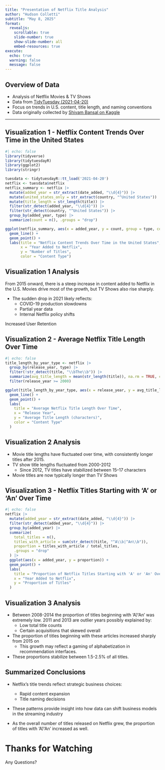 ```yaml
---
title: "Presentation of Netflix Title Analysis"
author: "Hudson Colletti"
subtitle: "May 8, 2025"
format:
  revealjs:
    scrollable: true
    slide-number: true
    show-slide-number: all
    embed-resources: true
execute:
  echo: true
  warning: false
  message: false
---
```


## Overview of Data

- Analysis of Netflix Movies & TV Shows  
- Data from [TidyTuesday (2021-04-20)](https://github.com/rfordatascience/tidytuesday)
- Focus on trends in U.S. content, title length, and naming conventions  
- Data originally collected by [Shivam Bansal on Kaggle](https://www.kaggle.com/datasets/shivamb/netflix-shows/data)

---

## Visualization 1 - Netflix Content Trends Over Time in the United States

```r
#| echo: false
library(tidyverse)
library(tidytuesdayR)
library(ggplot2)
library(stringr)

tuesdata <- tidytuesdayR::tt_load('2021-04-20')
netflix <- tuesdata$netflix
netflix_summary <- netflix |>
  mutate(added_year = str_extract(date_added, "\\d{4}")) |>
  mutate(united_states_only = str_extract(country, "^United States")) |>
  mutate(title_length = str_length(title)) |>
  filter(str_detect(added_year, "\\d{4}")) |>
  filter(str_detect(country, "^United States")) |>
  group_by(added_year, type) |>
  summarize(count = n(), .groups = "drop")

ggplot(netflix_summary, aes(x = added_year, y = count, group = type, color = type)) +
  geom_line() +
  geom_point() +
  labs(title = "Netflix Content Trends Over Time in the United States",
       x = "Year Added to Netflix",
       y = "Number of Titles",
       color = "Content Type")

```

## Visualization 1 Analysis

From 2015 onward, there is a steep increase in content added to Netflix in the U.S. Movies drive most of the growth, but TV Shows also rise sharply.

- The sudden drop in 2021 likely reflects:
  - COVID-19 production slowdowns
  - Partial year data
  - Internal Netflix policy shifts

Increased User Retention

## Visualization 2 - Average Netflix Title Length Over Time

```r
#| echo: false
title_length_by_year_type <- netflix |>
  group_by(release_year, type) |>
  filter(!str_detect(title, "\\bThe\\b")) |>
  summarize(avg_title_length = mean(str_length(title)), na.rm = TRUE, count = n(), .groups = "drop") |>
  filter(release_year >= 2000)

ggplot(title_length_by_year_type, aes(x = release_year, y = avg_title_length, color = type)) +
  geom_line() +
  geom_point() +
  labs(
    title = "Average Netflix Title Length Over Time",
    x = "Release Year",
    y = "Average Title Length (characters)",
    color = "Content Type"
  )
```

## Visualization 2 Analysis

- Movie title lengths have fluctuated over time, with consistently longer titles after 2015.
- TV show title lengths fluctuated from 2000-2012  
  - Since 2012, TV titles have stabilized between 15–17 characters
- Movie titles are now typically longer than TV Shows



## Visualization 3 - Netflix Titles Starting with 'A' or 'An' Over Time

```r
#| echo: false
netflix |>
  mutate(added_year = str_extract(date_added, "\\d{4}")) |>
  filter(str_detect(added_year, "\\d{4}")) |>
  group_by(added_year) |>
  summarize(
    total_titles = n(),
    titles_with_article = sum(str_detect(title, "^A\\b|^An\\b")),
    proportion = titles_with_article / total_titles,
    .groups = "drop"
  ) |>
  ggplot(aes(x = added_year, y = proportion)) +
  geom_point() +
  labs(
    title = "Proportion of Netflix Titles Starting with 'A' or 'An' Over Time",
    x = "Year Added to Netflix",
    y = "Proportion of Titles"
  )

```

## Visualization 3 Analysis

- Between 2008-2014 the proportion of titles beginning with 'A'/'An' was extremely low. 2011 and 2013 are outlier years possibly explained by:
  - Low total title counts
  - Certain acquisitions that skewed overall 

- The proportion of titles beginning with these articles increased sharply from 2015 on
  - This growth may reflect a gaming of alphabetization in recommendation interfaces.

  
- These proportions stabilize between 1.5-2.5% of all titles. 
  
  
## Summarized Conclusions

- Netflix’s title trends reflect strategic business choices:
  - Rapid content expansion
  - Title naming decisions
  
- These patterns provide insight into how data can shift business models in the streaming industry

- As the overall number of titles released on Netflix grew, the proportion of titles with 'A'/'An' increased as well. 


# Thanks for Watching

Any Questions?
